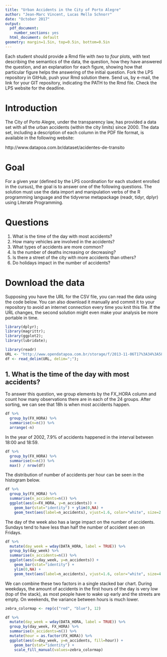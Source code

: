```yaml
---
title: "Urban Accidents in the City of Porto Alegre"
author: "Jean-Marc Vincent, Lucas Mello Schnorr"
date: "October 2017"
output:
  pdf_document:
    number_sections: yes
  html_document: default
geometry: margin=1.5in, top=0.5in, bottom=0.5in
---
```


Each student should provide a Rmd file with _two_ to _four_ plots, with text describing the semantics of the data, the question, how they have answered the question, and an explanation for each figure, showing how that particular figure helps the answering of the initial question.  Fork the LPS repository in GitHub, push your Rmd solution there. Send us, by e-mail, the link for your GIT repository, indicating the PATH to the Rmd file. Check the LPS website for the deadline.

# Introduction

The City of Porto Alegre, under the transparency law, has provided a data set with all the urban accidents (within the city limits) since 2000. The data set, including a description of each column in the PDF file format, is available in the following website:

http://www.datapoa.com.br/dataset/acidentes-de-transito

# Goal

For a given year (defined by the LPS coordination for each student enrolled in the cursus), the goal is to answer one of the following questions. The solution must use the data import and manipulation verbs of the R programming language and the tidyverse metapackage (readr, tidyr, dplyr) using Literate Programming.

# Questions

1. What is the time of the day with most accidents?
2. How many vehicles are involved in the accidents?
3. What types of accidents are more common?
4. Is the number of deaths increasing or decreasing?
5. Is there a street of the city with more accidents than others?
6. Do holidays impact in the number of accidents?

# Download the data

Supposing you have the URL for the CSV file, you can read the data using the code below. You can also download it manually and commit it to your repository to avoid an internet connection every time you knit this file. If the URL changes, the second solution might even make your analysis be more portable in time.


```r
library(dplyr);
library(magrittr);
library(ggplot2);
library(lubridate);
```


```r
library(readr)
URL <- "http://www.opendatapoa.com.br/storage/f/2013-11-06T17%3A34%3A58.965Z/acidentes-2002.csv"
df <- read_delim(URL, delim=";");
```

## 1. What is the time of the day with most accidents?
To answer this question, we group elements by the FX_HORA column and count how many observations there are in each of the 24 groups.
After sorting, we can see that 18h is when most accidents happen.
```r
df %>%
  group_by(FX_HORA) %>%
  summarise(n=n()) %>%
  arrange(-n)
```


In the year of 2002, 7.9% of accidents happened in the interval between 18:00 and 18:59. 
```r
df %>%
  group_by(FX_HORA) %>%
  summarise(n=n()) %>%
  max() / nrow(df)
```


The distribution of number of accidents per hour can be seen in the histogram below.
```r
df %>%
  group_by(FX_HORA) %>% 
  summarise(n_accidents=n()) %>%
  ggplot(aes(x=FX_HORA, y=n_accidents)) + 
    geom_bar(stat="identity") + ylim(0,NA) + 
    geom_text(aes(label=n_accidents), vjust=1.6, color="white", size=2.5) 
```

The day of the week also has a large impact on the number of accidents. Sundays tend to have less than half the number of accident seen on Fridays.
```r
df %>%
  mutate(day_week = wday(DATA_HORA, label = TRUE)) %>% 
  group_by(day_week) %>% 
  summarise(n_accidents=n()) %>%
  ggplot(aes(x=day_week, y=n_accidents)) + 
    geom_bar(stat="identity") + 
    ylim(0,NA) + 
    geom_text(aes(label=n_accidents), vjust=1.6, color="white", size=4.5) 
```

We can combine these two factors in a single stacked bar chart.
During weekdays, the amount of accidents in the first hours of the day is very low (top of the stack), as most people have to wake up early and the streets are empty. 
On weekends, the variance between hours is much lower.
```r
zebra_colormap <- rep(c("red", "blue"), 12)

df %>%
  mutate(day_week = wday(DATA_HORA, label = TRUE)) %>% 
  group_by(day_week, FX_HORA) %>% 
  summarise(n_accidents=n()) %>%
  mutate(hour = as.factor(FX_HORA)) %>%
  ggplot(aes(x=day_week, y=n_accidents, fill=hour)) + 
    geom_bar(stat="identity") + 
    scale_fill_manual(values=zebra_colormap)
```


